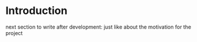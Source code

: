# Introduction {.unnumbered}

next section to write after development: just like about the motivation for the project